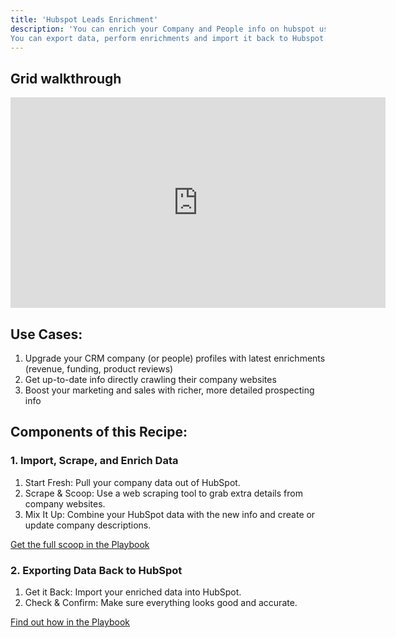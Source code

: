 ```yaml
---
title: 'Hubspot Leads Enrichment'
description: 'You can enrich your Company and People info on hubspot using our native Hubspot integration.
You can export data, perform enrichments and import it back to Hubspot. Just with a click.'
---
```


## Grid walkthrough
<iframe
  width="600"
  height="337"
  src="https://www.loom.com/embed/a9045483313d4781973b564dd17d30ba?sid=36a3989d-c734-41ea-88a8-0690b14d80d3"
  title="Hubspot Enrichment"
  frameborder="0"
  allow="accelerometer; autoplay; clipboard-write; encrypted-media; gyroscope; picture-in-picture"
  allowfullscreen
></iframe>

## Use Cases:
1. Upgrade your CRM company (or people) profiles with latest enrichments (revenue, funding, product reviews)
2. Get up-to-date info directly crawling their company websites
3. Boost your marketing and sales with richer, more detailed prospecting info

## Components of this Recipe:

### 1. Import, Scrape, and Enrich Data
1. Start Fresh: Pull your company data out of HubSpot.
2. Scrape & Scoop: Use a web scraping tool to grab extra details from company websites.
3.  Mix It Up: Combine your HubSpot data with the new info and create or update company descriptions.

[Get the full scoop in the Playbook](bitscale.ai)

### 2. Exporting Data Back to HubSpot
1. Get it Back: Import your enriched data into HubSpot.
2. Check & Confirm: Make sure everything looks good and accurate.

[Find out how in the Playbook](bitscale.ai)
